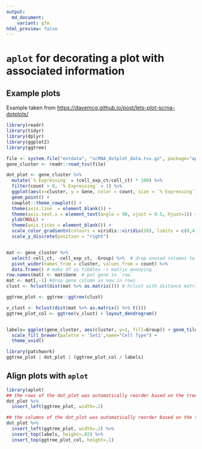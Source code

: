 ```yaml
---
output:
  md_document:
    variant: gfm
html_preview: false
---
```


<!-- README.md is generated from README.Rmd. Please edit that file -->


# `aplot` for decorating a plot with associated information


## Example plots

Example taken from <https://davemcg.github.io/post/lets-plot-scrna-dotplots/>

```r
library(readr)
library(tidyr)
library(dplyr)
library(ggplot2)
library(ggtree)

file <- system.file("extdata", "scRNA_dotplot_data.tsv.gz", package="aplot")
gene_cluster <- readr::read_tsv(file)

dot_plot <- gene_cluster %>% 
  mutate(`% Expressing` = (cell_exp_ct/cell_ct) * 100) %>% 
  filter(count > 0, `% Expressing` > 1) %>% 
  ggplot(aes(x=cluster, y = Gene, color = count, size = `% Expressing`)) + 
  geom_point() + 
  cowplot::theme_cowplot() + 
  theme(axis.line  = element_blank()) +
  theme(axis.text.x = element_text(angle = 90, vjust = 0.5, hjust=1)) +
  ylab(NULL) +
  theme(axis.ticks = element_blank()) +
  scale_color_gradientn(colours = viridis::viridis(20), limits = c(0,4), oob = scales::squish, name = 'log2 (count + 1)') +
  scale_y_discrete(position = "right")


mat <- gene_cluster %>% 
  select(-cell_ct, -cell_exp_ct, -Group) %>%  # drop unused columns to faciliate widening
  pivot_wider(names_from = cluster, values_from = count) %>% 
  data.frame() # make df as tibbles -> matrix annoying
row.names(mat) <- mat$Gene  # put gene in `row`
mat <- mat[,-1] #drop gene column as now in rows
clust <- hclust(dist(mat %>% as.matrix())) # hclust with distance matrix

ggtree_plot <- ggtree::ggtree(clust)

v_clust <- hclust(dist(mat %>% as.matrix() %>% t()))
ggtree_plot_col <- ggtree(v_clust) + layout_dendrogram()


labels= ggplot(gene_cluster, aes(cluster, y=1, fill=Group)) + geom_tile() +
  scale_fill_brewer(palette = 'Set1',name="Cell Type") + 
  theme_void() 

library(patchwork)
ggtree_plot | dot_plot | (ggtree_plot_col / labels)
```


## Align plots with `aplot`


```r
library(aplot)
## the rows of the dot_plot was automatically reorder based on the tree
dot_plot %>% 
  insert_left(ggtree_plot, width=.2) 
```

```r
## the columns of the dot_plot was automatically reorder based on the tree
dot_plot %>% 
  insert_left(ggtree_plot, width=.2) %>%
  insert_top(labels, height=.02) %>%
  insert_top(ggtree_plot_col, height=.1)
```

